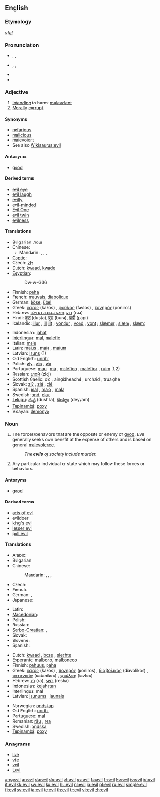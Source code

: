 {{wikipedia|dab=evil (disambiguation)|evil}}
==English==

{{rank|agreement|ship|third|692|evil|outside|beside|worth}}

===Etymology===
{{etyl|ang}} ''[[yfel]]''

===Pronunciation===
* {{enPR|ē-vəl}}, {{IPA|/ˈiːvəl/}}, {{SAMPA|/"i:v@l/}}
* {{enPR|ē-vĭl}}, {{IPA|/ˈiːvɪl/}}, {{SAMPA|/"i:vIl/}}
* {{audio|en-us-evil.ogg|Audio (US)}}
* {{rhymes|iːvəl}}

===Adjective===
{{en-adj|[[eviller]] or ''more evil''|[[evillest]] or ''most evil''}}

# [[intend|Intending]] to harm; [[malevolent]].
# [[morally|Morally]] [[corrupt]].

====Synonyms====
* [[nefarious]]
* [[malicious]]
* [[malevolent]]
* See also [[Wikisaurus:evil]]

====Antonyms====
* [[good]]

====Derived terms====
* [[evil eye]]
* [[evil laugh]]
* [[evilly]]
* [[evil-minded]]
* [[Evil One]]
* [[evil twin]]
* [[evilness]]

====Translations====
{{trans-top|intending to harm}}
* Bulgarian: [[лош]] {{m}}
* Chinese:
** Mandarin: {{t|zh|邪惡的|sc=Hani}}, {{t|zh|邪恶的|tr=xiéède|sc=Hani}}, {{t|zh|壞的|sc=Hani}}, {{t|zh|坏的|tr=huàide|sc=Hani}}
* [[Coptic]]: {{tø|cop|ϩⲟⲟⲩ|tr=hoou|sc=Copt}}
* Czech: [[zlý]] {{m}}
* Dutch: [[kwaad]], [[kwade]]
* [[Egyptian]]: {{tø|egy|ḏw|sc=Egyp}}
*: <hiero>Dw-w-G36</hiero>
* Finnish: [[paha]]
* French: [[mauvais]], [[diabolique]]
* German: [[böse]], [[übel]]
* Greek: [[κακός]] (kakos) {{m}}, [[φαύλος]] (favlos) {{m}}, [[πονηρός]] (poniros) {{m}}
* Hebrew: [[רוע]] ,[[פוגע בכוונת תחילה]] (roa)
* Hindi: [[दुष्ट]] (duṣṭa), [[बुरा]] (burā), [[पापी]] (pāpī)
* Icelandic: [[illur]] {{m}}, [[ill]] {{f}} [[illt]] {{n}}; [[vondur]] {{m}}, [[vond]] {{f}}, [[vont]] {{n}}; [[slæmur]] {{m}}, [[slæm]] {{f}}, [[slæmt]] {{n}}
{{trans-mid}}
* Indonesian: [[jahat]]
* [[Interlingua]]: [[mal]], [[malefic]]
* Italian: [[male]] {{m}}
* Latin: [[malus]] {{m}}, [[mala]] {{f}}, [[malum]] {{n}}
* Latvian: [[ļauns]] (1)
* Old English: [[unriht]]
* Polish: [[zły]] {{m}}, [[zła]] {{f}}, [[złe]] {{n}}
* Portuguese: [[mau]] {{m}}, [[má]] {{f}}, [[maléfico]] {{m}}, [[maléfica]] {{f}}, [[ruim]] {{m|f}} (1,2)
* Russian: [[злой]] (zloj)
* [[Scottish Gaelic]]: [[olc]] {{m}}, [[aingidheachd]] {{f}}, [[urchaid]] {{f}}, [[truaighe]] {{f}}
* Slovak: [[zlý]] {{m}}, [[zlý|zlá]] {{f}}, [[zlý|zlé]] {{n}}
* Spanish: [[mal]] {{m}}, [[malo]] {{m}}, [[mala]] {{f}}
* Swedish: [[ond]], [[elak]]
* [[Telugu]]: [[దుష్ట]] (dushTa), [[దెయ్యం]] (deyyam)
* [[Tupinambá]]: [[poxy]]
* Visayan: [[demonyo]]
{{trans-bottom}}

{{trans-top|morally corrupt}}
{{trans-mid}}
{{trans-bottom}}

===Noun===
{{wikipedia}}
{{en-noun|s|-}}

# The forces/behaviors that are the opposite or enemy of [[good]].  Evil generally seeks own benefit at the expense of others and is based on general [[malevolence]].
#: ''The '''evils''' of society include murder.''
# Any particular individual or state which may follow these forces or behaviors.

====Antonyms====
* [[good]]

====Derived terms====
* [[axis of evil]]
* [[evildoer]]
* [[king's evil]]
* [[lesser evil]]
* [[poll evil]]

====Translations====
{{trans-top|evil}}
* Arabic: {{t|ar|شر|m|tr=sharr|sc=Arab}}
* Bulgarian: {{t|bg|зло|n|tr=zlo|sc=Cyrl}}
* Chinese:
*: Mandarin: {{t|zh|惡|sc=Hani}},  {{t|zh|恶|tr=è|sc=Hani}},  {{t|zh|邪惡|sc=Hani}},  {{t|zh|邪恶|tr=xié'è|sc=Hani}}
* Czech: {{t|cs|zlo|n}}
* French: {{t|fr|mal|m}}
* German: {{t|de|Böse|n}}, {{t|de|Übel|n}}
* Japanese: {{t|ja|邪悪|tr=じゃあく, jaaku|sc=Jpan}}
{{trans-mid}}
* Latin: {{t|la|malum|n}}
* [[Macedonian]]: {{t|mk|зло|n|tr=zlo|sc=Cyrl}}
* Polish: {{t|pl|zło|n}}
* Russian: {{t|ru|зло|tr=zlo|n|sc=Cyrl}}
* [[Serbo-Croatian]]: {{t|sh|зло|n|sc=Cyrl}},  {{t|sh|zlo|n}}
* Slovak: {{t|sk|zlo|n}}
* Slovene: {{t|sl|zlo|n}}
* Spanish: {{t|es|mal|m}}
{{trans-bottom}}

{{checktrans-top}}
* Dutch: [[kwaad]] {{n}}, [[boze]] {{n}}, [[slechte]] {{n}}
* Esperanto: [[malbono]], [[malboneco]]
* Finnish: [[pahuus]], [[paha]]
* Greek: [[κακός]] (kakos) {{m}}, [[πονηρός]] (poniros) {{m}}, [[διαβολικός]] (diavolikos) {{m}}, [[σατανικός]] (satanikos) {{m}}, [[φαύλος]] (favlos) {{m}}
* Hebrew: [[רע]] (ra), [[רשע]] (resha)
* Indonesian: [[kejahatan]]
* [[Interlingua]]: [[mal]]
* Latvian: [[ļaunums]] {{m}}, [[ļaunais]] {{m}}
{{trans-mid}}
* Norwegian: [[ondskap]] {{m}}
* Old English: [[unriht]]
* Portuguese: [[mal]] {{m}}
* Romanian: [[rău]] {{m}}, [[rea]] {{f}}
* Swedish: [[ondska]] {{c}}
* [[Tupinambá]]: [[poxy]]
{{trans-bottom}}

===Anagrams===
* [[live]]
* [[vile]]
* [[veil]]
* [[Levi]]

[[ang:evil]]
[[ar:evil]]
[[da:evil]]
[[de:evil]]
[[et:evil]]
[[es:evil]]
[[fa:evil]]
[[fr:evil]]
[[ko:evil]]
[[io:evil]]
[[id:evil]]
[[it:evil]]
[[kk:evil]]
[[sw:evil]]
[[ku:evil]]
[[hu:evil]]
[[nl:evil]]
[[ja:evil]]
[[pl:evil]]
[[ru:evil]]
[[simple:evil]]
[[fi:evil]]
[[sv:evil]]
[[ta:evil]]
[[te:evil]]
[[th:evil]]
[[tr:evil]]
[[vi:evil]]
[[zh:evil]]